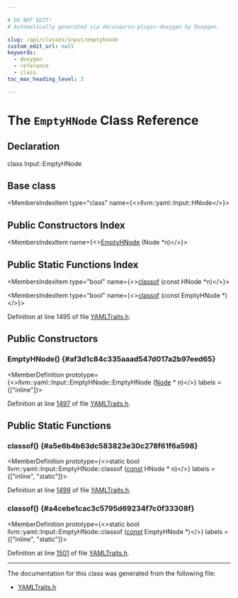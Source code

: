 ```yaml
---

# DO NOT EDIT!
# Automatically generated via docusaurus-plugin-doxygen by Doxygen.

slug: /api/classes/input/emptyhnode
custom_edit_url: null
keywords:
  - doxygen
  - reference
  - class
toc_max_heading_level: 3

---
```





# The `EmptyHNode` Class Reference

<DoxygenPage pluginConfig={pluginConfig}>



## Declaration

<CodeBlock>class Input::EmptyHNode</CodeBlock>

## Base class

<MembersIndex>

<MembersIndexItem
  type="class"
  name={<>llvm::yaml::Input::HNode</>}>
</MembersIndexItem>

</MembersIndex>

## Public Constructors Index

<MembersIndex>

<MembersIndexItem
  name={<><a href="#af3d1c84c335aaad547d017a2b97eed65">EmptyHNode</a> (Node &#42;n)</>}>
</MembersIndexItem>

</MembersIndex>

## Public Static Functions Index

<MembersIndex>

<MembersIndexItem
  type="bool"
  name={<><a href="#a5e6b4b63dc583823e30c278f61f6a598">classof</a> (const HNode &#42;n)</>}>
</MembersIndexItem>

<MembersIndexItem
  type="bool"
  name={<><a href="#a4cebe1cac3c5795d69234f7c0f33308f">classof</a> (const EmptyHNode &#42;)</>}>
</MembersIndexItem>

</MembersIndex>


Definition at line 1495 of file <a href="/docs/api/files/include/include/llvm/include/llvm/support/yamltraits-h">YAMLTraits.h</a>.

<SectionDefinition>

## Public Constructors

### EmptyHNode() {#af3d1c84c335aaad547d017a2b97eed65}

<MemberDefinition
  prototype={<>llvm::yaml::Input::EmptyHNode::EmptyHNode (<a href="/docs/api/classes/node">Node</a> &#42; n)</>}
  labels = {["inline"]}>

Definition at line <a href="/docs/api/files/include/include/llvm/include/llvm/support/yamltraits-h/#l01497">1497</a> of file <a href="/docs/api/files/include/include/llvm/include/llvm/support/yamltraits-h">YAMLTraits.h</a>.
</MemberDefinition>

</SectionDefinition>

<SectionDefinition>

## Public Static Functions

### classof() {#a5e6b4b63dc583823e30c278f61f6a598}

<MemberDefinition
  prototype={<>static bool llvm::yaml::Input::EmptyHNode::classof (<a href="/docs/api/files/lib/lib/target/lib/target/aarch64/aarch64promoteconstant-cpp/#a90f8350fecae261c25be85d38b451bff">const</a> HNode &#42; n)</>}
  labels = {["inline", "static"]}>

Definition at line <a href="/docs/api/files/include/include/llvm/include/llvm/support/yamltraits-h/#l01499">1499</a> of file <a href="/docs/api/files/include/include/llvm/include/llvm/support/yamltraits-h">YAMLTraits.h</a>.
</MemberDefinition>

### classof() {#a4cebe1cac3c5795d69234f7c0f33308f}

<MemberDefinition
  prototype={<>static bool llvm::yaml::Input::EmptyHNode::classof (<a href="/docs/api/files/lib/lib/target/lib/target/aarch64/aarch64promoteconstant-cpp/#a90f8350fecae261c25be85d38b451bff">const</a> EmptyHNode &#42;)</>}
  labels = {["inline", "static"]}>

Definition at line <a href="/docs/api/files/include/include/llvm/include/llvm/support/yamltraits-h/#l01501">1501</a> of file <a href="/docs/api/files/include/include/llvm/include/llvm/support/yamltraits-h">YAMLTraits.h</a>.
</MemberDefinition>

</SectionDefinition>

<hr/>

The documentation for this class was generated from the following file:

<ul>
<li><a href="/docs/api/files/include/include/llvm/include/llvm/support/yamltraits-h">YAMLTraits.h</a></li>
</ul>

</DoxygenPage>

